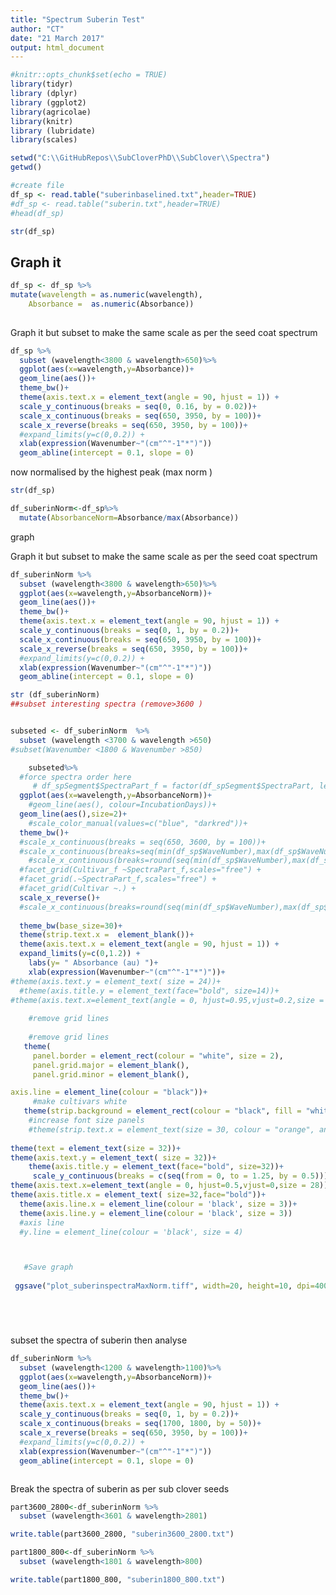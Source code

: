 ```yaml
---
title: "Spectrum Suberin Test"
author: "CT"
date: "21 March 2017"
output: html_document
---
```


```r
#knitr::opts_chunk$set(echo = TRUE)
library(tidyr)
library (dplyr)
library (ggplot2)
library(agricolae)
library(knitr)
library (lubridate)
library(scales)

```



```r
setwd("C:\\GitHubRepos\\SubCloverPhD\\SubClover\\Spectra")
getwd()

#create file
df_sp <- read.table("suberinbaselined.txt",header=TRUE)
#df_sp <- read.table("suberin.txt",header=TRUE)
#head(df_sp)

str(df_sp)
```

## Graph it 



```r
df_sp <- df_sp %>%
mutate(wavelength = as.numeric(wavelength),
    Absorbance =  as.numeric(Absorbance))
    
```

Graph it but subset to make the same scale as per the seed coat spectrum 
```r

df_sp %>%
  subset (wavelength<3800 & wavelength>650)%>%
  ggplot(aes(x=wavelength,y=Absorbance))+
  geom_line(aes())+
  theme_bw()+
  theme(axis.text.x = element_text(angle = 90, hjust = 1)) +
  scale_y_continuous(breaks = seq(0, 0.16, by = 0.02))+
  scale_x_continuous(breaks = seq(650, 3950, by = 100))+
  scale_x_reverse(breaks = seq(650, 3950, by = 100))+
  #expand_limits(y=c(0,0.2)) +
  xlab(expression(Wavenumber~"(cm"^"-1"*")"))
  geom_abline(intercept = 0.1, slope = 0)


```

now normalised by the highest peak (max norm )

```r
str(df_sp)

df_suberinNorm<-df_sp%>%
  mutate(AbsorbanceNorm=Absorbance/max(Absorbance))


```


graph 

Graph it but subset to make the same scale as per the seed coat spectrum 
```r

df_suberinNorm %>%
  subset (wavelength<3800 & wavelength>650)%>%
  ggplot(aes(x=wavelength,y=AbsorbanceNorm))+
  geom_line(aes())+
  theme_bw()+
  theme(axis.text.x = element_text(angle = 90, hjust = 1)) +
  scale_y_continuous(breaks = seq(0, 1, by = 0.2))+
  scale_x_continuous(breaks = seq(650, 3950, by = 100))+
  scale_x_reverse(breaks = seq(650, 3950, by = 100))+
  #expand_limits(y=c(0,0.2)) +
  xlab(expression(Wavenumber~"(cm"^"-1"*")"))
  geom_abline(intercept = 0.1, slope = 0)


```




```r


str (df_suberinNorm)
##subset interesting spectra (remove>3600 )


subseted <- df_suberinNorm  %>%
  subset (wavelength <3700 & wavelength >650) 
#subset(Wavenumber <1800 & Wavenumber >850)

    subseted%>%
  #force spectra order here                              
     # df_spSegment$SpectraPart_f = factor(df_spSegment$SpectraPart, levels=c('3700-2700','1800-850'))%>% 
  ggplot(aes(x=wavelength,y=AbsorbanceNorm))+
    #geom_line(aes(), colour=IncubationDays))+
  geom_line(aes(),size=2)+
    #scale_color_manual(values=c("blue", "darkred"))+
  theme_bw()+
  #scale_x_continuous(breaks = seq(650, 3600, by = 100))+
  #scale_x_continuous(breaks=seq(min(df_sp$WaveNumber),max(df_sp$WaveNumber),by =50))+
    #scale_x_continuous(breaks=round(seq(min(df_sp$WaveNumber),max(df_sp$WaveNumber),by =50)))+
  #facet_grid(Cultivar_f ~SpectraPart_f,scales="free") +
  #facet_grid(.~SpectraPart_f,scales="free") +
  #facet_grid(Cultivar ~.) +
  scale_x_reverse()+
  #scale_x_continuous(breaks=round(seq(min(df_sp$WaveNumber),max(df_sp$WaveNumber),by =50)))+
  
  theme_bw(base_size=30)+
  theme(strip.text.x =  element_blank())+
  theme(axis.text.x = element_text(angle = 90, hjust = 1)) +
  expand_limits(y=c(0,1.2)) +
    labs(y= " Absorbance (au) ")+
    xlab(expression(Wavenumber~"(cm"^"-1"*")"))+
#theme(axis.text.y = element_text( size = 24))+
  #theme(axis.title.y = element_text(face="bold", size=14))+
#theme(axis.text.x=element_text(angle = 0, hjust=0.95,vjust=0.2,size = 28)) +
    
    #remove grid lines 
    
    #remove grid lines 
   theme(
     panel.border = element_rect(colour = "white", size = 2), 
     panel.grid.major = element_blank(),
     panel.grid.minor = element_blank(),

axis.line = element_line(colour = "black"))+
     #make cultivars white  
   theme(strip.background = element_rect(colour = "black", fill = "white",size=2))+
    #increase font size panels
    #theme(strip.text.x = element_text(size = 30, colour = "orange", angle = 90))+
    
theme(text = element_text(size = 32))+
theme(axis.text.y = element_text( size = 32))+
    theme(axis.title.y = element_text(face="bold", size=32))+
     scale_y_continuous(breaks = c(seq(from = 0, to = 1.25, by = 0.5)))+
theme(axis.text.x=element_text(angle = 0, hjust=0.5,vjust=0,size = 28))+
theme(axis.title.x = element_text( size=32,face="bold"))+
  theme(axis.line.x = element_line(colour = 'black', size = 3))+
  theme(axis.line.y = element_line(colour = 'black', size = 3))
  #axis line 
  #y.line = element_line(colour = 'black', size = 4)



   #Save graph 
 
 ggsave("plot_suberinspectraMaxNorm.tiff", width=20, height=10, dpi=400)






```



subset the spectra of suberin then analyse

```r

df_suberinNorm %>%
  subset (wavelength<1200 & wavelength>1100)%>%
  ggplot(aes(x=wavelength,y=AbsorbanceNorm))+
  geom_line(aes())+
  theme_bw()+
  theme(axis.text.x = element_text(angle = 90, hjust = 1)) +
  scale_y_continuous(breaks = seq(0, 1, by = 0.2))+
  scale_x_continuous(breaks = seq(1700, 1800, by = 50))+
  scale_x_reverse(breaks = seq(650, 3950, by = 100))+
  #expand_limits(y=c(0,0.2)) +
  xlab(expression(Wavenumber~"(cm"^"-1"*")"))
  geom_abline(intercept = 0.1, slope = 0)



```

Break the spectra of suberin as per sub clover seeds 


```r

part3600_2800<-df_suberinNorm %>%
  subset (wavelength<3601 & wavelength>2801)

write.table(part3600_2800, "suberin3600_2800.txt")

part1800_800<-df_suberinNorm %>%
  subset (wavelength<1801 & wavelength>800)

write.table(part1800_800, "suberin1800_800.txt")


```






#